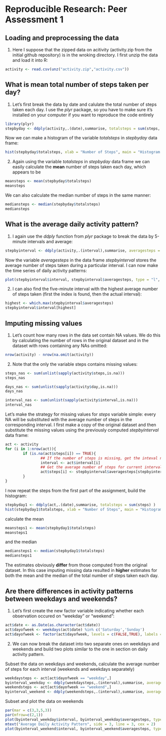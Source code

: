 # Reproducible Research: Peer Assessment 1


## Loading and preprocessing the data
1. Here I suppose that the zipped data on acitivity (activity.zip from the initial github repository) is in the wroking directory. I first unzip the data and load it into R:
```r
activity <- read.csv(unz("activity.zip","activity.csv"))
```



## What is mean total number of steps taken per day?
1. Let's first break the data by date and calulate the total number of steps taken each day. I use the *plyr* package, so you have to make sure it's installed on your computer if you want to reproduce the code entirely
```r
library(plyr)
stepbyday <- ddply(activity,.(date),summarise, totalsteps = sum(steps, na.rm = TRUE) )
```

Now we can make a histogram of the variable *totalsteps* in *stepbyday* data frame:
```r
hist(stepbyday$totalsteps, xlab = "Number of Steps", main = "Histogram of the Total Number\n of Steps Taken Each Day")
```

2. Again using the variable *totalsteps* in *stepbyday* data frame we can easily calculate the **mean** number of steps taken each day, which appears to be 
```r
meansteps <- mean(stepbyday$totalsteps)
meansteps
```

We can also calculate the median number of steps in the same manner:
```r
mediansteps <- median(stepbyday$totalsteps)
mediansteps
```

## What is the average daily activity pattern?

1. I again use the *ddply* function from *plyr* package to break the data by 5-minute intervals and average:
```r
stepbyinterval <- ddply(activity,.(interval),summarise, averagesteps = mean(steps, na.rm = TRUE))
```

Now the variable *averagesteps* in the data frame *stepbyinterval* stores the average number of steps taken during a particular interval. I can now make the time series of daily activity patterns:
```r
plot(stepbyinterval$interval, stepbyinterval$averagesteps, type = "l", xlab = "Interval", ylab = "Average Number of Steps", main = "Average Daily Activity Pattern")
```

2. I can also find the five-minute interval with the highest average number of steps taken (first the index is found, then the actual interval):
```r
highest <- which.max(stepbyinterval$averagesteps)
stepbyinterval$interval[highest]
```

## Imputing missing values

1. Let's count how many rows in the data set contain NA values. We do this by calculating the number of rows in the original dataset and in the dataset with rows containing any NAs omitted:

```r
nrow(activity) - nrow(na.omit(activity))
```

2. Note that the only the variable steps contains missing values:
```r
steps_nas <- sum(unlist(sapply(activity$steps,is.na)))
steps_nas
```
```r
days_nas <- sum(unlist(sapply(activity$day,is.na)))
days_nas
```
```r
interval_nas <- sum(unlist(sapply(activity$interval,is.na)))
interval_nas
```

Let's make the strategy for missing values for *steps* variable simple: every NA will be substituted with the average number of steps in the corresponding interval. I first make a copy of the original dataset and then substitute the missing values using the previously computed *stepbyinterval* data frame:
```r
act <- activity
for (i in 1:nrow(act)){
        if (is.na(act$steps[i]) == TRUE){
                ## If the number of steps is missing, get the inteval number
                interval <- act$interval[i]
                ## Get the average number of steps for current interval in stepbyinterval data frame
                act$steps[i] <- stepbyinterval$averagesteps[stepbyinterval$interval == interval]
        }
}
```

I now repeat the steps from the first part of the assignment, build the histogram:

```r
stepbyday1 <- ddply(act,.(date),summarise, totalsteps = sum(steps) )
hist(stepbyday1$totalsteps, xlab = "Number of Steps", main = "Histogram of the Total Number\n of Steps Taken Each Day")
```

calculate the mean
```r
meansteps1 <- mean(stepbyday1$totalsteps)
meansteps1
```

and the median
```r
mediansteps1 <- median(stepbyday1$totalsteps)
mediansteps1
```

The estimates obviously **differ** from those computed from the original dataset. In this case imputing missing data resulted in **higher** estimates for both the mean and the median of the total number of steps taken each day.

## Are there differences in activity patterns between weekdays and weekends?
1. Let's first create the new factor variable indicating whether each observation occured on "weekday" or "weekend":
```r
act$date <- as.Date(as.character(act$date))
act$dayofweek <- weekdays(act$date) %in% c('Saturday','Sunday')
act$dayofweek <- factor(act$dayofweek, levels = c(FALSE,TRUE), labels = c("weekday","weekend"))
```

2. We can now break the dataset into two separate ones on weekdays and weekends and build two plots similar to the one in section on daily activity pattern. 

Subset the data on weekdays and weekends, calculate the average number of steps for each interval (weekends and weekdays separately)
```r
weekdaysteps <- act[act$dayofweek == "weekday",]
byinterval_weekday <- ddply(weekdaysteps,.(interval),summarise, averagesteps = mean(steps))
weekendsteps <- act[act$dayofweek == "weekend",]
byinterval_weekend <- ddply(weekendsteps,.(interval),summarise, averagesteps = mean(steps))
```

Subset and plot the data on weekends 
```r
par(mar = c(3,3,5,3))
par(mfrow=c(2,1)) 
plot(byinterval_weekday$interval, byinterval_weekday$averagesteps, type = "l", xlab = "Interval", ylab = "Average Number of Steps", main = "Weekday")
mtext("Average Daily Activity Pattern", side = 3, line = 3, cex = 2)
plot(byinterval_weekend$interval, byinterval_weekend$averagesteps, type = "l", xlab = "Interval", ylab = "Average Number of Steps", main = "Weekend")
```
